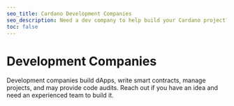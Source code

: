 ```yaml
---
seo_title: Cardano Development Companies
seo_description: Need a dev company to help build your Cardano project? These Pro teams build dApps, write smart contracts, manage projects, and provide code audits.
toc: false
---
```



# Development Companies

Development companies build dApps, write smart contracts, manage projects, and may provide code audits. Reach out if you have an idea and need an experienced team to build it.

<br />
<DefaultDataTable projects={builders} filterBy="dev_company" />
